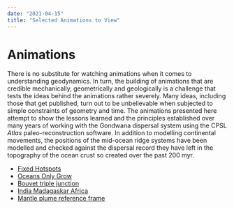 ```yaml
---
date: "2021-04-15"
title: "Selected Animations to View"
---
```

# Animations

There is no substitute for watching animations when it comes to understanding geodynamics. In turn, the building of animations that are credible mechanically, geometrically and geologically is a challenge that tests the ideas behind the animations rather severely. Many ideas, including those that get published, turn out to be unbelievable when subjected to simple constraints of geometry and time.  The animations presented here attempt to show the lessons learned and the principles established over many years of working with the Gondwana dispersal system using the CPSL *Atlas* paleo-reconstruction software. In addition to modelling continental movements, the positions of the mid-ocean ridge systems have been modelled and checked against the dispersal record they have left in the topography of the ocean crust so created over the past 200 myr.

* [Fixed Hotspots](/fixed-is-fixed)
* [Oceans Only Grow](/gondwana)
* [Bouvet triple junction](/gondwana)
* [India Madagaskar Africa](/gondwana)
* [Mantle plume reference frame](/gondwana)
